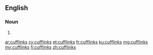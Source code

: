 ==English==

===Noun===
{{head|en|plural}}

# {{plural of|cufflink|lang=en|nocat=1}}

[[ar:cufflinks]]
[[cy:cufflinks]]
[[et:cufflinks]]
[[fr:cufflinks]]
[[ku:cufflinks]]
[[mg:cufflinks]]
[[my:cufflinks]]
[[fi:cufflinks]]
[[zh:cufflinks]]